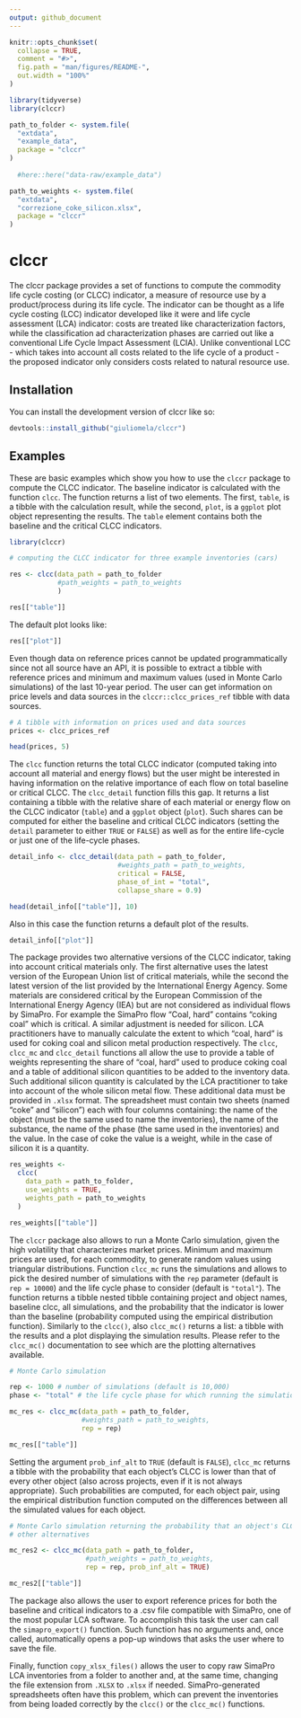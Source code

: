 ```yaml
---
output: github_document
---
```


<!-- README.md is generated from README.Rmd. Please edit that file -->

```r
knitr::opts_chunk$set(
  collapse = TRUE,
  comment = "#>",
  fig.path = "man/figures/README-",
  out.width = "100%"
)
```

```r

library(tidyverse)
library(clccr)

path_to_folder <- system.file(
  "extdata",
  "example_data",
  package = "clccr"
)
  
  #here::here("data-raw/example_data")

path_to_weights <- system.file(
  "extdata",
  "correzione_coke_silicon.xlsx",
  package = "clccr"
)


```


# clccr

<!-- badges: start -->
<!-- badges: end -->

The clccr package provides a set of functions to compute the commodity life cycle costing (or CLCC) indicator, a measure of resource use by a product/process during its life cycle. The indicator can be thought as a life cycle costing (LCC) indicator developed like it were and life cycle assessment (LCA) indicator: costs are treated like characterization factors, while the classification ad characterization phases are carried out like a conventional Life Cycle Impact Assessment (LCIA). Unlike conventional LCC - which takes into account all costs related to the life cycle of a product - the proposed indicator only considers costs related to natural resource use.

## Installation

You can install the development version of clccr like so:

``` r
devtools::install_github("giuliomela/clccr")
```

## Examples

These are basic examples which show you how to use the `clccr` package to compute the CLCC indicator.
The baseline indicator is calculated with the function `clcc`. The function returns a list of two elements. The first, `table`, is a tibble with the calculation result, while the second, `plot`, is a `ggplot` plot object representing the results. The `table` element contains both the baseline and the critical CLCC indicators.

```r
library(clccr)

# computing the CLCC indicator for three example inventories (cars)

res <- clcc(data_path = path_to_folder
            #path_weights = path_to_weights
            )

res[["table"]]
```

The default plot looks like:

```r

res[["plot"]]

```


Even though data on reference prices cannot be updated programmatically since not all source have
an API, it is possible to extract a tibble with reference prices and minimum and maximum values (used
in Monte Carlo simulations) of the last 10-year period. The user can  get information on price levels and data sources in the `clccr::clcc_prices_ref` tibble with data sources.

```r

# A tibble with information on prices used and data sources
prices <- clcc_prices_ref

head(prices, 5)

```

The `clcc` function returns the total CLCC indicator (computed taking into account all material and energy flows) but the user might be interested in having information on the relative importance of each flow on total baseline or critical CLCC. The `clcc_detail` function fills this gap. It returns a list containing a tibble with the relative share of each material or energy flow on the CLCC indicator (`table`) and a `ggplot` object (`plot`). Such shares can be computed for either the baseline and critical CLCC indicators (setting the `detail` parameter to either `TRUE` or `FALSE`) as well as for the entire life-cycle or just one of the life-cycle phases.

```r

detail_info <- clcc_detail(data_path = path_to_folder,
                           #weights_path = path_to_weights,
                           critical = FALSE,
                           phase_of_int = "total",
                           collapse_share = 0.9)

head(detail_info[["table"]], 10)


```

Also in this case the function returns a default plot of the results.

```r

detail_info[["plot"]]

```

The package provides two alternative versions of the CLCC indicator, taking into account critical materials only. The first alternative uses the latest version of the European Union list of critical materials, while the second the latest version of the list provided by the International Energy Agency.
Some materials are considered critical by the European Commission of the International Energy Agency (IEA) but are not considered as individual flows by SimaPro. For example the SimaPro flow "Coal, hard" contains "coking coal" which is critical. A similar adjustment is needed for silicon. LCA practitioners have to manually calculate the extent to which "coal, hard" is used for coking coal and silicon metal production respectively. The `clcc`, `clcc_mc` and `clcc_detail` functions all allow the use to provide a table of weights representing the share of "coal, hard" used to produce coking coal and a table of additional silicon quantities to be added to the inventory data. Such additional silicon quantity is calculated by the LCA practitioner to take into account of the whole silicon metal flow.
These additional data must be provided in `.xlsx` format. The spreadsheet must contain two sheets (named "coke" and "silicon") each with four columns containing: the name of the object (must be the same used to name the inventories), the name of the substance, the name of the phase (the same used in the inventories) and the value. In the case of coke the value is a weight, while in the case of silicon it is a quantity.

```r

res_weights <- 
  clcc(
    data_path = path_to_folder,
    use_weights = TRUE,
    weights_path = path_to_weights
  )

res_weights[["table"]]

```

The `clccr` package also allows to run a Monte Carlo simulation, given the high volatility that characterizes
market prices. Minimum and maximum prices are used, for each commodity, to generate random values using 
triangular distributions. Function `clcc_mc` runs the simulations and allows to pick the desired
number of simulations with the `rep` parameter (default is `rep = 10000`) and the life cycle phase to consider
(default is `"total"`). The function returns a tibble nested tibble containing project and object names, baseline clcc, all simulations, and the probability that the indicator is lower than the baseline (probability computed using the empirical distribution function). Similarly to the `clcc()`, also `clcc_mc()` returns a list: a tibble with the results and a plot displaying the simulation results. Please refer to the `clcc_mc()` documentation to see which are the plotting alternatives available.

```r

# Monte Carlo simulation

rep <- 1000 # number of simulations (default is 10,000)
phase <- "total" # the life cycle phase for which running the simulation

mc_res <- clcc_mc(data_path = path_to_folder, 
                  #weights_path = path_to_weights,
                  rep = rep)

mc_res[["table"]]

```

Setting the argument `prob_inf_alt` to `TRUE` (default is `FALSE`), `clcc_mc` returns a tibble  with the probability that each object's CLCC is lower than that of every other object (also across projects, even if it is not always appropriate). Such probabilities are computed, for each object pair, using the empirical distribution function computed on the differences between all the simulated values for each object.  

```r

# Monte Carlo simulation returning the probability that an object's CLCC is lower/higher than that of the
# other alternatives

mc_res2 <- clcc_mc(data_path = path_to_folder, 
                   #path_weights = path_to_weights,
                   rep = rep, prob_inf_alt = TRUE)

mc_res2[["table"]]

```

The package also allows the user to export reference prices for both the baseline and critical indicators to a .csv file compatible with SimaPro, one of the most popular LCA software. To accomplish this task the user can call the `simapro_export()` function. Such function has no arguments and, once called, automatically opens a pop-up windows that asks the user where to save the file.

Finally, function `copy_xlsx_files()` allows the user to copy raw SimaPro LCA inventories from a folder to another and, at the same time, changing the file extension from `.XLSX` to `.xlsx` if needed. SimaPro-generated spreadsheets often have this problem, which can prevent the inventories from being loaded correctly by the `clcc()` or the `clcc_mc()` functions.
